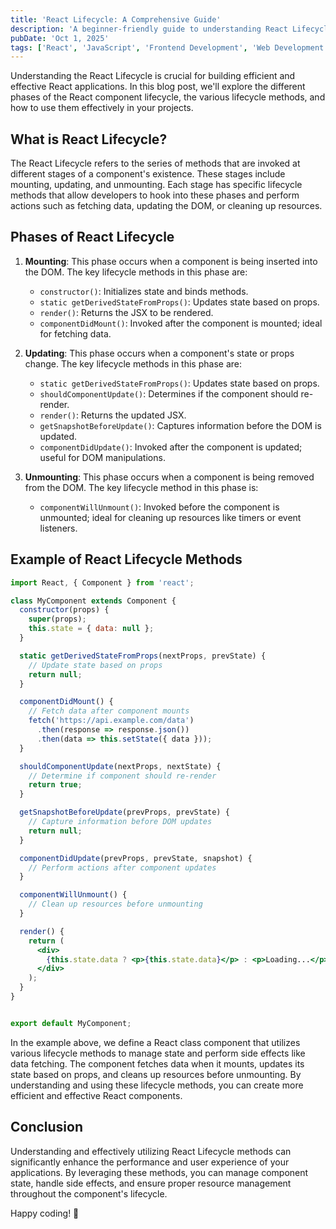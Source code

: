 ```yaml
---
title: 'React Lifecycle: A Comprehensive Guide'
description: 'A beginner-friendly guide to understanding React Lifecycle methods.'
pubDate: 'Oct 1, 2025'
tags: ['React', 'JavaScript', 'Frontend Development', 'Web Development', 'Beginner']
---
```


Understanding the React Lifecycle is crucial for building efficient and effective React applications. In this blog post, we'll explore the different phases of the React component lifecycle, the various lifecycle methods, and how to use them effectively in your projects.

## What is React Lifecycle?

The React Lifecycle refers to the series of methods that are invoked at different stages of a component's existence. These stages include mounting, updating, and unmounting. Each stage has specific lifecycle methods that allow developers to hook into these phases and perform actions such as fetching data, updating the DOM, or cleaning up resources.

## Phases of React Lifecycle

1. **Mounting**: This phase occurs when a component is being inserted into the DOM. The key lifecycle methods in this phase are:
   - `constructor()`: Initializes state and binds methods.
   - `static getDerivedStateFromProps()`: Updates state based on props.
   - `render()`: Returns the JSX to be rendered.
   - `componentDidMount()`: Invoked after the component is mounted; ideal for fetching data.

2. **Updating**: This phase occurs when a component's state or props change. The key lifecycle methods in this phase are:
   - `static getDerivedStateFromProps()`: Updates state based on props.
    - `shouldComponentUpdate()`: Determines if the component should re-render.
    - `render()`: Returns the updated JSX.
    - `getSnapshotBeforeUpdate()`: Captures information before the DOM is updated.
    - `componentDidUpdate()`: Invoked after the component is updated; useful for DOM manipulations.

3. **Unmounting**: This phase occurs when a component is being removed from the DOM. The key lifecycle method in this phase is:
   - `componentWillUnmount()`: Invoked before the component is unmounted; ideal for
        cleaning up resources like timers or event listeners.

## Example of React Lifecycle Methods

```jsx
import React, { Component } from 'react';

class MyComponent extends Component {
  constructor(props) {
    super(props);
    this.state = { data: null };
  }

  static getDerivedStateFromProps(nextProps, prevState) {
    // Update state based on props
    return null;
  }

  componentDidMount() {
    // Fetch data after component mounts
    fetch('https://api.example.com/data')
      .then(response => response.json())
      .then(data => this.setState({ data }));
  }

  shouldComponentUpdate(nextProps, nextState) {
    // Determine if component should re-render
    return true;
  }

  getSnapshotBeforeUpdate(prevProps, prevState) {
    // Capture information before DOM updates
    return null;
  }

  componentDidUpdate(prevProps, prevState, snapshot) {
    // Perform actions after component updates
  }

  componentWillUnmount() {
    // Clean up resources before unmounting
  }

  render() {
    return (
      <div>
        {this.state.data ? <p>{this.state.data}</p> : <p>Loading...</p>}
      </div>
    );
  }
}


export default MyComponent;
```

In the example above, we define a React class component that utilizes various lifecycle methods to manage state and perform side effects like data fetching. The component fetches data when it mounts, updates its state based on props, and cleans up resources before unmounting. By understanding and using these lifecycle methods, you can create more efficient and effective React components.


## Conclusion

Understanding and effectively utilizing React Lifecycle methods can significantly enhance the performance and user experience of your applications. By leveraging these methods, you can manage component state, handle side effects, and ensure proper resource management throughout the component's lifecycle. 

Happy coding! 🚀
